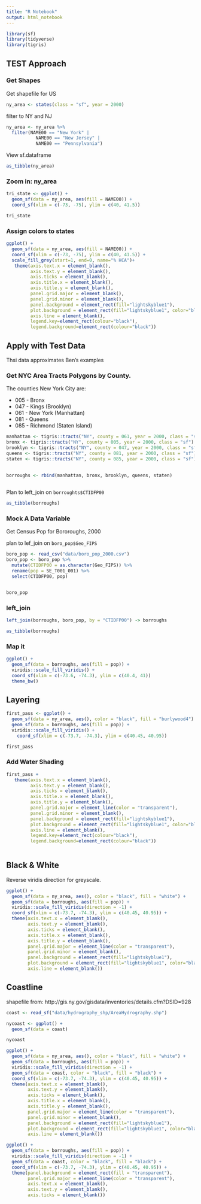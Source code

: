 ```yaml
---
title: "R Notebook"
output: html_notebook
---
```


```r
library(sf)
library(tidyverse)
library(tigris)
```


## TEST Approach

### Get Shapes

Get shapefile for US

```r
ny_area <- states(class = "sf", year = 2000)
```

filter to NY and NJ

```r
ny_area <- ny_area %>% 
  filter(NAME00 == "New York" |
           NAME00 == "New Jersey" |
           NAME00 == "Pennsylvania") 
```

View sf.dataframe

```r
as_tibble(ny_area)


```

### Zoom in: ny_area

```r
tri_state <- ggplot() +
  geom_sf(data = ny_area, aes(fill = NAME00)) +
  coord_sf(xlim = c(-73, -75), ylim = c(40, 41.5))

tri_state
```

### Assign colors to states

```r

ggplot() +
  geom_sf(data = ny_area, aes(fill = NAME00)) +
  coord_sf(xlim = c(-73, -75), ylim = c(40, 41.5)) +
  scale_fill_grey(start=1, end=0, name="% HCA")+
   theme(axis.text.x = element_blank(), 
  	     axis.text.y = element_blank(),
  	     axis.ticks = element_blank(), 
         axis.title.x = element_blank(), 
         axis.title.y = element_blank(),
         panel.grid.major = element_blank(), 
         panel.grid.minor = element_blank(),
         panel.background = element_rect(fill="lightskyblue1"), 
         plot.background = element_rect(fill="lightskyblue1", color="black", size=1), 
         axis.line = element_blank(),
         legend.key=element_rect(colour="black"),
         legend.background=element_rect(colour="black"))
```

## Apply with Test Data

Thsi data approximates Ben's examples

### Get NYC Area Tracts Polygons by County.  

The counties New York City are:

- 005 - Bronx
- 047 - Kings (Brooklyn)
- 061 - New York (Manhattan)
- 081 - Queens
- 085 - Richmond (Staten Island)

```r
manhattan <- tigris::tracts("NY", county = 061, year = 2000, class = "sf")
bronx <- tigris::tracts("NY", county = 005, year = 2000, class = "sf")
brooklyn <- tigris::tracts("NY", county = 047, year = 2000, class = "sf")
queens <- tigris::tracts("NY", county = 081, year = 2000, class = "sf")
staten <- tigris::tracts("NY", county = 085, year = 2000, class = "sf")
  
```


```r
borroughs <- rbind(manhattan, bronx, brooklyn, queens, staten)
  
```

Plan to left_join on `borroughts$CTIDFP00`

```r
as_tibble(borroughs)
```

### Mock A Data Variable

Get Census Pop for Bororoughs, 2000 

plan to lef_join on `boro_pop$Geo_FIPS`

```r
boro_pop <- read_csv("data/boro_pop_2000.csv") 
boro_pop <- boro_pop %>% 
  mutate(CTIDFP00 = as.character(Geo_FIPS)) %>% 
  rename(pop = SE_T001_001) %>% 
  select(CTIDFP00, pop) 


boro_pop
```

### left_join
```r
left_join(borroughs, boro_pop, by = "CTIDFP00") -> borroughs

as_tibble(borroughs)

```


### Map it


```r
ggplot() +
  geom_sf(data = borroughs, aes(fill = pop)) +
  viridis::scale_fill_viridis() +
  coord_sf(xlim = c(-73.6, -74.3), ylim = c(40.4, 41))
  theme_bw()
```

## Layering

```r
first_pass <- ggplot() +
  geom_sf(data = ny_area, aes(), color = "black", fill = "burlywood4") +
  geom_sf(data = borroughs, aes(fill = pop)) +
  viridis::scale_fill_viridis() +
    coord_sf(xlim = c(-73.7, -74.3), ylim = c(40.45, 40.95))

first_pass
```

### Add Water Shading

```r
first_pass +
   theme(axis.text.x = element_blank(), 
  	     axis.text.y = element_blank(),
  	     axis.ticks = element_blank(), 
         axis.title.x = element_blank(), 
         axis.title.y = element_blank(),
         panel.grid.major = element_line(color = "transparent"),  
         panel.grid.minor = element_blank(),
         panel.background = element_rect(fill="lightskyblue1"),
         plot.background = element_rect(fill="lightskyblue1", color="black", size=1), 
         axis.line = element_blank(),
         legend.key=element_rect(colour="black"),
         legend.background=element_rect(colour="black"))
  
```

## Black & White

Reverse viridis direction for greyscale.

```r
ggplot() +
  geom_sf(data = ny_area, aes(), color = "black", fill = "white") +
  geom_sf(data = borroughs, aes(fill = pop)) +
  viridis::scale_fill_viridis(direction = -1) +
  coord_sf(xlim = c(-73.7, -74.3), ylim = c(40.45, 40.95)) +
  theme(axis.text.x = element_blank(), 
  	    axis.text.y = element_blank(),
  	    axis.ticks = element_blank(), 
        axis.title.x = element_blank(), 
        axis.title.y = element_blank(),
        panel.grid.major = element_line(color = "transparent"),  
        panel.grid.minor = element_blank(),
        panel.background = element_rect(fill="lightskyblue1"),
        plot.background = element_rect(fill="lightskyblue1", color="black", size=1), 
        axis.line = element_blank())
```

## Coastline

shapefile from:  http://gis.ny.gov/gisdata/inventories/details.cfm?DSID=928 

```r
coast <- read_sf("data/hydrography_shp/AreaHydrography.shp")
```

```r
nycoast <- ggplot() +
  geom_sf(data = coast)

nycoast
```



```r
ggplot() +
  geom_sf(data = ny_area, aes(), color = "black", fill = "white") +
  geom_sf(data = borroughs, aes(fill = pop)) +
  viridis::scale_fill_viridis(direction = -1) +
  geom_sf(data = coast, color = "black", fill = "black") +
  coord_sf(xlim = c(-73.7, -74.3), ylim = c(40.45, 40.95)) +
  theme(axis.text.x = element_blank(), 
  	    axis.text.y = element_blank(),
  	    axis.ticks = element_blank(), 
        axis.title.x = element_blank(), 
        axis.title.y = element_blank(),
        panel.grid.major = element_line(color = "transparent"),  
        panel.grid.minor = element_blank(),
        panel.background = element_rect(fill="lightskyblue1"),
        plot.background = element_rect(fill="lightskyblue1", color="black", size=1), 
        axis.line = element_blank())
```


```r
ggplot() +
  geom_sf(data = borroughs, aes(fill = pop)) +
  viridis::scale_fill_viridis(direction = -1) +
  geom_sf(data = coast, color = "black", fill = "black") +
  coord_sf(xlim = c(-73.7, -74.3), ylim = c(40.45, 40.95)) + 
  theme(panel.background = element_rect(fill = "transparent"), 
        panel.grid.major = element_line(color = "transparent"), 
        axis.text.x = element_blank(), 
        axis.text.y = element_blank(), 
        axis.ticks = element_blank())
```
